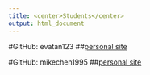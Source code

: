 ```yaml
---
title: <center>Students</center>
output: html_document
---
```

#GitHub: evatan123
##[personal site](https://evatan123.github.io/personal_site/)

#GitHub: mikechen1995
##[personal site](https://mikechen1995.github.io/Chen-Li/)
